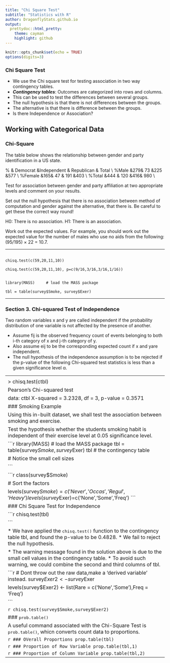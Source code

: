 ```yaml
---
title: "Chi Square Test"
subtitle: "Statistics with R"
author: DragonflyStats.github.io
output:
  prettydoc::html_pretty:
    theme: cayman
    highlight: github
---
```


```r
knitr::opts_chunk$set(echo = TRUE)
options(digits=3)
```

### Chi Square Test

*  We  use the Chi square test for testing association in two way
contingency tables.
*  ***Contingency tables***: Outcomes are categorized into rows and columns.
*  This can be used to test the differences between several groups.
*  The null hypothesis is that there is not differences between the groups.
*  The alternative is that there is difference between the groups.
*  Is there Independence or Association?


## Working with Categorical Data

### Chi-Square

The table below shows the relationship between gender and party identification in a US state.

%   & Democrat &Independent & Republican & Total \\
%Male   &279& 73  &225 &577 \\
%Female &165& 47  & 191 &403 \\
%Total  &444 & 120 &416&   980 \\

Test for association between gender and party affiliation at two appropriate levels
and comment on your results.

Set out the null hypothesis that there is no association between method of computation
and gender against the alternative, that there is. Be careful to get these the correct way
round!

H0: There is no association.
H1: There is an association.

Work out the expected values. For example, you should work out the expected value for
the number of males who use no aids from the following: (95/195) × 22 = 10.7.


------------------------------


<pre><code>
chisq.test(c(59,20,11,10))

chisq.test(c(59,20,11,10), p=c(9/16,3/16,3/16,1/16))


library(MASS)     # load the MASS package

tbl = table(survey$Smoke, survey$Exer)
</code></pre>

-----------------------------------------------------------------------------------------------

### Section 3. Chi-squared Test of Independence
Two random variables x and y are called independent if the probability distribution of one variable is not affected by the presence of another.

* Assume fij is the observed frequency count of events belonging to both i-th category of x and j-th category of y. 
* Also assume eij to be the corresponding expected count if x and yare independent. 
* The null hypothesis of the independence assumption is to be rejected if the p-value of the following Chi-squared test statistics is less than a given significance level α.

-------------------------------------------------------------------------------------- 
<h5>Example</h5>
In the embedded data set “survey”, the Smoke column records the students smoking habit, while the Exer column records their exercise level. The allowed values in Smoke are "Heavy", "Regul" (regularly), "Occas" (occasionally) and "Never". As for Exer, they are "Freq" (frequently), "Some" and "None".

We can tally the students smoking habit against the exercise level with the table function in R. The result is called the contingency table of the two variables.
 
<pre><code>

> library(MASS)       # load the MASS package 
> tbl = table(survey$Smoke, survey$Exer) 
> tbl                 # the contingency table 
 
        Freq None Some 
  Heavy    7    1    3 
  Never   87   18   84 
  Occas   12    3    4 
  Regul    9    1    7
</code></pre>

### Problem
Test the hypothesis whether the students smoking habit is independent of their exercise level at 0.05 significance level.

#### Solution
We apply the chisq.test function to the contingency table tbl, and found the p-value to be 0.4828.
<pre><code>
> chisq.test(tbl) 
 
        Pearson’s Chi-squared test 
 
data:  table(survey$Smoke, survey$Exer) 
X-squared = 5.4885, df = 6, p-value = 0.4828 
 
Warning message: 
In chisq.test(table(survey$Smoke, survey$Exer)) : 
  Chi-squared approximation may be incorrect
</code></pre>
Answer
As the p-value 0.4828 is greater than the .05 significance level, we do not reject the null hypothesis that the smoking habit is independent of the exercise level of the students.
------------------------------------------------------------------------------------
<h4>Enhanced Solution</h4>
The warning message found in the solution above is due to the small cell values in the contingency table. To avoid such warning, we combine the second and third columns of tbl, and save it in a new table named ctbl. Then we apply the chisq.test function against ctblinstead.
<pre><code> 
> ctbl = cbind(tbl[,"Freq"], tbl[,"None"] + tbl[,"Some"]) 
> ctbl 
      [,1] [,2] 
Heavy    7    4 
Never   87  102 
Occas   12    7 
Regul    9    8 
 
> chisq.test(ctbl) 
 
        Pearson’s Chi-squared test 
 
data:  ctbl 
X-squared = 3.2328, df = 3, p-value = 0.3571
</code></pre>

### Smoking Example 

Using this in-built dataset, we shall test the association between smoking and exercise.


Test the hypothesis whether the students smoking habit is independent of their exercise level at 0.05 significance level.


```r
library(MASS)       # load the MASS package 
tbl = table(survey$Smoke, survey$Exer) 
tbl                 # the contingency table 

# Notice the small cell sizes

```

```r
class(survey$Smoke)

# Sort the factors

levels(survey$Smoke)=c('Never','Occas','Regul','Heavy')
levels(survey$Exer)=c('None','Some','Freq')
```

### Chi Square Test for Independence


```r
chisq.test(tbl) 

```

*  We have applied the <tt>chisq.test()</tt> function to the contingency table tbl, and found the p-value to be 0.4828.
*  We fail to reject the null hypothesis.


*  The warning message found in the solution above is due to the small cell values in the contingency table. 
*  To avoid such warning, we could combine the second and third columns of tbl.

```r

# Dont throw out the raw data,make a 'derived variable' instead.
survey$Exer2 <- survey$Exer

levels(survey$Exer2) <- list(Rare = c('None','Some'),Freq = 'Freq')

```

```r
chisq.test(survey$Smoke,survey$Exer2)
```

### <tt>prob.table()</tt>

A useful command associated with the Chi-Square Test is <tt>prob.table()</tt>, whicn converts count data to proportions.

```r
### OVerall Proportions
prop.table(tbl) 
```


```r
### Proportion of Row Variable
prop.table(tbl,1) 
```


```r
### Proportion of Column Variable
prop.table(tbl,2) 
```


----------------------------------------------------------------------------------------------------------------------------
